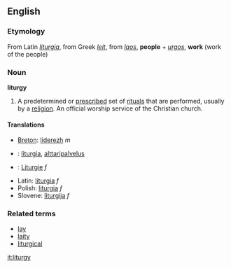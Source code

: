 ==English==
{{wikipedia}}
===Etymology===
From Latin ''[[liturgia]]'', from Greek ''[[leit]]'', from ''[[laos]]'', '''people''' + ''[[urgos]]'', '''work''' (work of the people)

===Noun===
'''liturgy'''
#A predetermined or [[prescribe]]d set of [[ritual]]s that are performed, usually by a [[religion]].  An official worship service of the Christian church.

====Translations====
*[[Breton]]: [[liderezh]] ''m''
*{{fi}}: [[liturgia]], [[alttaripalvelus]]
*{{de}}: [[Liturgie]] ''f''
*Latin:  [[liturgia]] ''f''
*Polish: [[liturgia]] ''f''
*Slovene: [[liturgija]] ''f''

===Related terms===
*[[lay]]
*[[laity]]
*[[liturgical]]

[[it:liturgy]]